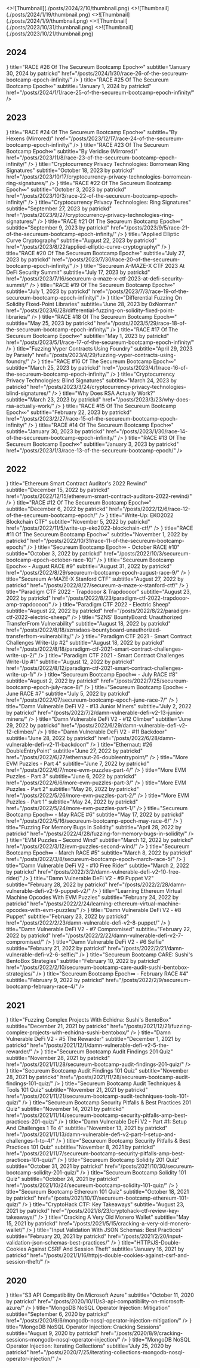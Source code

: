 
<ArticleCards num={3}>
  <ArticleCard image title="Cryptocurrency Privacy Technologies: Sigma Protocol(s)" subtitle="February 10, 2024 by patrickd" href="/posts/2024/2/10/cryptocurrency-privacy-technologies-sigma/">
    <>![Thumbnail](./posts/2024/2/10/thumbnail.png)</>
  </ArticleCard>
  <ArticleCard image title="Ethereum Smart Contract Auditor's 2023 Rewind" subtitle="January 19, 2024 by patrickd" href="/posts/2024/1/19/ethereum-smart-contract-auditors-2023-rewind/">
    <>![Thumbnail](./posts/2024/1/19/thumbnail.png)</>
  </ArticleCard>
  <ArticleCard image title="Cryptocurrency Privacy Technologies: Zerocoin" subtitle="January 9, 2024 by patrickd" href="/posts/2024/1/9/cryptocurrency-privacy-technologies-zerocoin/">
    <>![Thumbnail](./posts/2024/1/9/thumbnail.png)</>
  </ArticleCard>
  <ArticleCard image title="Cryptocurrency Privacy Technologies: Confidential Transaction Values" subtitle="November 1, 2023 by patrickd" href="/posts/2023/10/31/cryptocurrency-privacy-technologies-confidential-transaction-values/">
    <>![Thumbnail](./posts/2023/10/31/thumbnail.png)</>
  </ArticleCard>
  <ArticleCard image title="Exploiting EC-Recover For Efficient Borromean Ring Signatures" subtitle="October 21, 2023 by patrickd" href="/posts/2023/10/21/exploiting-ec-recover-for-efficient-borromean-ring-signatures/">
    <>![Thumbnail](./posts/2023/10/21/thumbnail.png)</>
  </ArticleCard>
</ArticleCards>

## 2024

<ArticleCards>
  <ArticleCard
    icon={<NewsletterIcon />}
    title="RACE #26 Of The Secureum Bootcamp Epoch∞"
    subtitle="January 30, 2024 by patrickd"
    href="/posts/2024/1/30/race-26-of-the-secureum-bootcamp-epoch-infinity/"
  />
  <ArticleCard
    icon={<NewsletterIcon />}
    title="RACE #25 Of The Secureum Bootcamp Epoch∞"
    subtitle="January 1, 2024 by patrickd"
    href="/posts/2024/1/1/race-25-of-the-secureum-bootcamp-epoch-infinity/"
  />
</ArticleCards>

## 2023

<ArticleCards>
  <ArticleCard
    icon={<GlobeIcon />}
    title="RACE #24 Of The Secureum Bootcamp Epoch∞"
    subtitle="By Hexens (Mirrored)"
    href="/posts/2023/12/17/race-24-of-the-secureum-bootcamp-epoch-infinity/"
  />
  <ArticleCard
    icon={<GlobeIcon />}
    title="RACE #23 Of The Secureum Bootcamp Epoch∞"
    subtitle="By Veridise (Mirrored)"
    href="/posts/2023/11/8/race-23-of-the-secureum-bootcamp-epoch-infinity/"
  />
  <ArticleCard
    icon={<NewsletterIcon />}
    title="Cryptocurrency Privacy Technologies: Borromean Ring Signatures"
    subtitle="October 18, 2023 by patrickd"
    href="/posts/2023/10/17/cryptocurrency-privacy-technologies-borromean-ring-signatures/"
  />
  <ArticleCard
    icon={<NewsletterIcon />}
    title="RACE #22 Of The Secureum Bootcamp Epoch∞"
    subtitle="October 3, 2023 by patrickd"
    href="/posts/2023/10/3/race-22-of-the-secureum-bootcamp-epoch-infinity/"
  />
  <ArticleCard
    icon={<NewsletterIcon />}
    title="Cryptocurrency Privacy Technologies: Ring Signatures"
    subtitle="September 27, 2023 by patrickd"
    href="/posts/2023/9/27/cryptocurrency-privacy-technologies-ring-signatures/"
  />
  <ArticleCard
    icon={<NewsletterIcon />}
    title="RACE #21 Of The Secureum Bootcamp Epoch∞"
    subtitle="September 9, 2023 by patrickd"
    href="/posts/2023/9/5/race-21-of-the-secureum-bootcamp-epoch-infinity/"
  />
  <ArticleCard
    icon={<NewsletterIcon />}
    title="Applied Elliptic Curve Cryptography"
    subtitle="August 22, 2023 by patrickd"
    href="/posts/2023/8/22/applied-elliptic-curve-cryptography/"
  />
  <ArticleCard
    icon={<NewsletterIcon />}
    title="RACE #20 Of The Secureum Bootcamp Epoch∞"
    subtitle="July 27, 2023 by patrickd"
    href="/posts/2023/7/30/race-20-of-the-secureum-bootcamp-epoch-infinity/"
  />
  <ArticleCard
    icon={<NewsletterIcon />}
    title="Secureum A-MAZE-X CTF 2023 At DeFi Security Summit"
    subtitle="July 17, 2023 by patrickd"
    href="/posts/2023/7/16/secureum-a-maze-x-ctf-2023-at-defi-security-summit/"
  />
  <ArticleCard
    icon={<NewsletterIcon />}
    title="RACE #19 Of The Secureum Bootcamp Epoch∞"
    subtitle="July 1, 2023 by patrickd"
    href="/posts/2023/7/3/race-19-of-the-secureum-bootcamp-epoch-infinity/"
  />
  <ArticleCard
    icon={<NewsletterIcon />}
    title="Differential Fuzzing On Solidity Fixed-Point Libraries"
    subtitle="June 28, 2023 by 0xNorman"
    href="/posts/2023/6/28/differential-fuzzing-on-solidity-fixed-point-libraries/"
  />
  <ArticleCard
    icon={<NewsletterIcon />}
    title="RACE #18 Of The Secureum Bootcamp Epoch∞"
    subtitle="May 25, 2023 by patrickd"
    href="/posts/2023/5/29/race-18-of-the-secureum-bootcamp-epoch-infinity/"
  />
  <ArticleCard
    icon={<NewsletterIcon />}
    title="RACE #17 Of The Secureum Bootcamp Epoch∞"
    subtitle="May 1, 2023 by patrickd"
    href="/posts/2023/5/1/race-17-of-the-secureum-bootcamp-epoch-infinity/"
  />
  <ArticleCard
    icon={<NewsletterIcon />}
    title="Fuzzing Vyper Contracts Using Foundry"
    subtitle="April 29, 2023 by Parsely"
    href="/posts/2023/4/29/fuzzing-vyper-contracts-using-foundry/"
  />
  <ArticleCard
    icon={<NewsletterIcon />}
    title="RACE #16 Of The Secureum Bootcamp Epoch∞"
    subtitle="March 25, 2023 by patrickd"
    href="/posts/2023/4/1/race-16-of-the-secureum-bootcamp-epoch-infinity/"
  />
  <ArticleCard
    icon={<NewsletterIcon />}
    title="Cryptocurrency Privacy Technologies: Blind Signatures"
    subtitle="March 24, 2023 by patrickd"
    href="/posts/2023/3/24/cryptocurrency-privacy-technologies-blind-signatures/"
  />
  <ArticleCard
    icon={<NewsletterIcon />}
    title="Why Does RSA Actually Work?"
    subtitle="March 23, 2023 by patrickd"
    href="/posts/2023/3/23/why-does-rsa-actually-work/"
  />
  <ArticleCard
    icon={<NewsletterIcon />}
    title="RACE #15 Of The Secureum Bootcamp Epoch∞"
    subtitle="February 22, 2023 by patrickd"
    href="/posts/2023/2/27/race-15-of-the-secureum-bootcamp-epoch-infinity/"
  />
  <ArticleCard
    icon={<NewsletterIcon />}
    title="RACE #14 Of The Secureum Bootcamp Epoch∞"
    subtitle="January 30, 2023 by patrickd"
    href="/posts/2023/1/30/race-14-of-the-secureum-bootcamp-epoch-infinity/"
  />
  <ArticleCard
    icon={<NewsletterIcon />}
    title="RACE #13 Of The Secureum Bootcamp Epoch∞"
    subtitle="January 3, 2023 by patrickd"
    href="/posts/2023/1/3/race-13-of-the-secureum-bootcamp-epoch/"
  />
</ArticleCards>

## 2022

<ArticleCards>
  <ArticleCard
    icon={<NewsletterIcon />}
    title="Ethereum Smart Contract Auditor's 2022 Rewind"
    subtitle="December 15, 2022 by patrickd"
    href="/posts/2022/12/15/ethereum-smart-contract-auditors-2022-rewind/"
  />
  <ArticleCard
    icon={<NewsletterIcon />}
    title="RACE #12 Of The Secureum Bootcamp Epoch∞"
    subtitle="December 6, 2022 by patrickd"
    href="/posts/2022/12/6/race-12-of-the-secureum-bootcamp-epoch/"
  />
  <ArticleCard
    icon={<NewsletterIcon />}
    title="Write-Up: EKO2022 Blockchain CTF"
    subtitle="November 5, 2022 by patrickd"
    href="/posts/2022/11/5/write-up-eko2022-blockchain-ctf/"
  />
  <ArticleCard
    icon={<NewsletterIcon />}
    title="RACE #11 Of The Secureum Bootcamp Epoch∞"
    subtitle="November 1, 2022 by patrickd"
    href="/posts/2022/10/31/race-11-of-the-secureum-bootcamp-epoch/"
  />
  <ArticleCard
    icon={<NewsletterIcon />}
    title="Secureum Bootcamp Epoch∞ - October RACE #10"
    subtitle="October 3, 2022 by patrickd"
    href="/posts/2022/10/3/secureum-bootcamp-epoch-october-race-10/"
  />
  <ArticleCard
    icon={<NewsletterIcon />}
    title="Secureum Bootcamp Epoch∞ - August RACE #9"
    subtitle="August 31, 2022 by patrickd"
    href="/posts/2022/8/29/secureum-bootcamp-epoch-august-race-9/"
  />
  <ArticleCard
    icon={<NewsletterIcon />}
    title="Secureum A-MAZE-X Stanford CTF"
    subtitle="August 27, 2022 by patrickd"
    href="/posts/2022/8/27/secureum-a-maze-x-stanford-ctf/"
  />
  <ArticleCard
    icon={<NewsletterIcon />}
    title="Paradigm CTF 2022 - Trapdooor & Trapdoooor"
    subtitle="August 23, 2022 by patrickd"
    href="/posts/2022/8/23/paradigm-ctf-2022-trapdooor-amp-trapdoooor/"
  />
  <ArticleCard
    icon={<NewsletterIcon />}
    title="Paradigm CTF 2022 - Electric Sheep"
    subtitle="August 22, 2022 by patrickd"
    href="/posts/2022/8/22/paradigm-ctf-2022-electric-sheep/"
  />
  <ArticleCard
    icon={<NewsletterIcon />}
    title="SZNS’ BountyBoard: Unauthorized TransferFrom Vulnerability"
    subtitle="August 18, 2022 by patrickd"
    href="/posts/2022/8/18/sznsdaos-bountyboard-unauthorized-transferfrom-vulnerability/"
  />
  <ArticleCard
    icon={<NewsletterIcon />}
    title="Paradigm CTF 2021 - Smart Contract Challenges Write-Up #2"
    subtitle="August 18, 2022 by patrickd"
    href="/posts/2022/8/18/paradigm-ctf-2021-smart-contract-challenges-write-up-2/"
  />
  <ArticleCard
    icon={<NewsletterIcon />}
    title="Paradigm CTF 2021 - Smart Contract Challenges Write-Up #1"
    subtitle="August 12, 2022 by patrickd"
    href="/posts/2022/8/12/paradigm-ctf-2021-smart-contract-challenges-write-up-1/"
  />
  <ArticleCard
    icon={<NewsletterIcon />}
    title="Secureum Bootcamp Epoch∞ - July RACE #8"
    subtitle="August 2, 2022 by patrickd"
    href="/posts/2022/7/25/secureum-bootcamp-epoch-july-race-8/"
  />
  <ArticleCard
    icon={<NewsletterIcon />}
    title="Secureum Bootcamp Epoch∞ - June RACE #7"
    subtitle="July 5, 2022 by patrickd"
    href="/posts/2022/07/secureum-bootcamp-epoch-june-race-7/"
  />
  <ArticleCard
    icon={<NewsletterIcon />}
    title="Damn Vulnerable DeFi V2 - #13 Junior Miners"
    subtitle="July 2, 2022 by patrickd"
    href="/posts/2022/7/2/damn-vulnerable-defi-v2-13-junior-miners/"
  />
  <ArticleCard
    icon={<NewsletterIcon />}
    title="Damn Vulnerable DeFi V2 - #12 Climber"
    subtitle="June 29, 2022 by patrickd"
    href="/posts/2022/6/29/damn-vulnerable-defi-v2-12-climber/"
  />
  <ArticleCard
    icon={<NewsletterIcon />}
    title="Damn Vulnerable DeFi V2 - #11 Backdoor"
    subtitle="June 28, 2022 by patrickd"
    href="/posts/2022/6/28/damn-vulnerable-defi-v2-11-backdoor/"
  />
  <ArticleCard
    icon={<NewsletterIcon />}
    title="Ethernaut: #26 DoubleEntryPoint"
    subtitle="June 27, 2022 by patrickd"
    href="/posts/2022/6/27/ethernaut-26-doubleentrypoint/"
  />
  <ArticleCard
    icon={<NewsletterIcon />}
    title="More EVM Puzzles - Part 4"
    subtitle="June 7, 2022 by patrickd"
    href="/posts/2022/6/7/more-evm-puzzles-part-4/"
  />
  <ArticleCard
    icon={<NewsletterIcon />}
    title="More EVM Puzzles - Part 3"
    subtitle="June 6, 2022 by patrickd"
    href="/posts/2022/6/6/more-evm-puzzles-part-3/"
  />
  <ArticleCard
    icon={<NewsletterIcon />}
    title="More EVM Puzzles - Part 2"
    subtitle="May 26, 2022 by patrickd"
    href="/posts/2022/5/26/more-evm-puzzles-part-2/"
  />
  <ArticleCard
    icon={<NewsletterIcon />}
    title="More EVM Puzzles - Part 1"
    subtitle="May 24, 2022 by patrickd"
    href="/posts/2022/5/24/more-evm-puzzles-part-1/"
  />
  <ArticleCard
    icon={<NewsletterIcon />}
    title="Secureum Bootcamp Epoch∞ - May RACE #6"
    subtitle="May 17, 2022 by patrickd"
    href="/posts/2022/5/16/secureum-bootcamp-epoch-may-race-6/"
  />
  <ArticleCard
    icon={<NewsletterIcon />}
    title="Fuzzing For Memory Bugs In Solidity"
    subtitle="April 28, 2022 by patrickd"
    href="/posts/2022/4/28/fuzzing-for-memory-bugs-in-solidity/"
  />
  <ArticleCard
    icon={<NewsletterIcon />}
    title="EVM Puzzles – Second Wind"
    subtitle="March 12, 2022 by patrickd"
    href="/posts/2022/3/12/evm-puzzles-second-wind/"
  />
  <ArticleCard
    icon={<NewsletterIcon />}
    title="Secureum Bootcamp Epoch∞ - March RACE #5"
    subtitle="March 8, 2022 by patrickd"
    href="/posts/2022/3/8/secureum-bootcamp-epoch-march-race-5/"
  />
  <ArticleCard
    icon={<NewsletterIcon />}
    title="Damn Vulnerable DeFi V2 - #10 Free Rider"
    subtitle="March 2, 2022 by patrickd"
    href="/posts/2022/3/2/damn-vulnerable-defi-v2-10-free-rider/"
  />
  <ArticleCard
    icon={<NewsletterIcon />}
    title="Damn Vulnerable DeFi V2 - #9 Puppet V2"
    subtitle="February 28, 2022 by patrickd"
    href="/posts/2022/2/28/damn-vulnerable-defi-v2-9-puppet-v2/"
  />
  <ArticleCard
    icon={<NewsletterIcon />}
    title="Learning Ethereum Virtual Machine Opcodes With EVM Puzzles"
    subtitle="February 24, 2022 by patrickd"
    href="/posts/2022/2/24/learning-ethereum-virtual-machine-opcodes-with-evm-puzzles/"
  />
  <ArticleCard
    icon={<NewsletterIcon />}
    title="Damn Vulnerable DeFi V2 - #8 Puppet"
    subtitle="February 23, 2022 by patrickd"
    href="/posts/2022/2/23/damn-vulnerable-defi-v2-8-puppet/"
  />
  <ArticleCard
    icon={<NewsletterIcon />}
    title="Damn Vulnerable DeFi V2 - #7 Compromised"
    subtitle="February 22, 2022 by patrickd"
    href="/posts/2022/2/22/damn-vulnerable-defi-v2-7-compromised/"
  />
  <ArticleCard
    icon={<NewsletterIcon />}
    title="Damn Vulnerable DeFi V2 - #6 Selfie"
    subtitle="February 21, 2022 by patrickd"
    href="/posts/2022/2/21/damn-vulnerable-defi-v2-6-selfie/"
  />
  <ArticleCard
    icon={<NewsletterIcon />}
    title="Secureum Bootcamp CARE: Sushi's BentoBox Strategies"
    subtitle="February 10, 2022 by patrickd"
    href="/posts/2022/2/10/secureum-bootcamp-care-audit-sushi-bentobox-strategies/"
  />
  <ArticleCard
    icon={<NewsletterIcon />}
    title="Secureum Bootcamp Epoch∞ - February RACE #4"
    subtitle="February 9, 2022 by patrickd"
    href="/posts/2022/2/9/secureum-bootcamp-february-race-4/"
  />
</ArticleCards>

## 2021

<ArticleCards>
  <ArticleCard
    icon={<NewsletterIcon />}
    title="Fuzzing Complex Projects With Echidna: Sushi's BentoBox"
    subtitle="December 21, 2021 by patrickd"
    href="/posts/2021/12/21/fuzzing-complex-projects-with-echidna-sushi-bentobox/"
  />
  <ArticleCard
    icon={<NewsletterIcon />}
    title="Damn Vulnerable DeFi V2 - #5 The Rewarder"
    subtitle="December 1, 2021 by patrickd"
    href="/posts/2021/12/1/damn-vulnerable-defi-v2-5-the-rewarder/"
  />
  <ArticleCard
    icon={<NewsletterIcon />}
    title="Secureum Bootcamp Audit Findings 201 Quiz"
    subtitle="November 28, 2021 by patrickd"
    href="/posts/2021/11/28/secureum-bootcamp-audit-findings-201-quiz/"
  />
  <ArticleCard
    icon={<NewsletterIcon />}
    title="Secureum Bootcamp Audit Findings 101 Quiz"
    subtitle="November 28, 2021 by patrickd"
    href="/posts/2021/11/28/secureum-bootcamp-audit-findings-101-quiz/"
  />
  <ArticleCard
    icon={<NewsletterIcon />}
    title="Secureum Bootcamp Audit Techniques & Tools 101 Quiz"
    subtitle="November 21, 2021 by patrickd"
    href="/posts/2021/11/21/secureum-bootcamp-audit-techniques-tools-101-quiz/"
  />
  <ArticleCard
    icon={<NewsletterIcon />}
    title="Secureum Bootcamp Security Pitfalls & Best Practices 201 Quiz"
    subtitle="November 14, 2021 by patrickd"
    href="/posts/2021/11/14/secureum-bootcamp-security-pitfalls-amp-best-practices-201-quiz/"
  />
  <ArticleCard
    icon={<NewsletterIcon />}
    title="Damn Vulnerable DeFi V2 - Part #1: Setup And Challenges 1 To 4"
    subtitle="November 13, 2021 by patrickd"
    href="/posts/2021/11/13/damn-vulnerable-defi-v2-part-1-setup-and-challenges-1-to-4/"
  />
  <ArticleCard
    icon={<NewsletterIcon />}
    title="Secureum Bootcamp Security Pitfalls & Best Practices 101 Quiz"
    subtitle="November 8, 2021 by patrickd"
    href="/posts/2021/11/7/secureum-bootcamp-security-pitfalls-amp-best-practices-101-quiz/"
  />
  <ArticleCard
    icon={<NewsletterIcon />}
    title="Secureum Bootcamp Solidity 201 Quiz"
    subtitle="October 31, 2021 by patrickd"
    href="/posts/2021/10/30/secureum-bootcamp-solidity-201-quiz/"
  />
  <ArticleCard
    icon={<NewsletterIcon />}
    title="Secureum Bootcamp Solidity 101 Quiz"
    subtitle="October 24, 2021 by patrickd"
    href="/posts/2021/10/24/secureum-bootcamp-solidity-101-quiz/"
  />
  <ArticleCard
    icon={<NewsletterIcon />}
    title="Secureum Bootcamp Ethereum 101 Quiz"
    subtitle="October 18, 2021 by patrickd"
    href="/posts/2021/10/17/secureum-bootcamp-ethereum-101-quiz/"
  />
  <ArticleCard
    icon={<NewsletterIcon />}
    title="CryptoHack CTF: Key Takeaways"
    subtitle="August 23, 2021 by patrickd"
    href="/posts/2021/8/23/cryptohack-ctf-review-key-takeaways/"
  />
  <ArticleCard
    icon={<NewsletterIcon />}
    title="Cracking A Very Old Monero Wallet"
    subtitle="May 15, 2021 by patrickd"
    href="/posts/2021/5/15/cracking-a-very-old-monero-wallet/"
  />
  <ArticleCard
    icon={<NewsletterIcon />}
    title="Input Validation With JSON Schemas: Best Practices"
    subtitle="February 20, 2021 by patrickd"
    href="/posts/2021/2/20/input-validation-json-schemas-best-practices/"
  />
  <ArticleCard
    icon={<NewsletterIcon />}
    title="HTTP/JS-Double-Cookies Against CSRF And Session Theft"
    subtitle="January 16, 2021 by patrickd"
    href="/posts/2021/1/16/httpjs-double-cookies-against-csrf-and-session-theft/"
  />
</ArticleCards>

## 2020

<ArticleCards>
  <ArticleCard
    icon={<NewsletterIcon />}
    title="S3 API Compatibility On Microsoft Azure"
    subtitle="October 11, 2020 by patrickd"
    href="/posts/2020/10/11/s3-api-compatibility-on-microsoft-azure/"
  />
  <ArticleCard
    icon={<NewsletterIcon />}
    title="MongoDB NoSQL Operator Injection: Mitigation"
    subtitle="September 6, 2020 by patrickd"
    href="/posts/2020/9/6/mongodb-nosql-operator-injection-mitigation/"
  />
  <ArticleCard
    icon={<NewsletterIcon />}
    title="MongoDB NoSQL Operator Injection: Cracking Sessions"
    subtitle="August 9, 2020 by patrickd"
    href="/posts/2020/8/9/cracking-sessions-mongodb-nosql-operator-injection/"
  />
  <ArticleCard
    icon={<NewsletterIcon />}
    title="MongoDB NoSQL Operator Injection: Iterating Collections"
    subtitle="July 25, 2020 by patrickd"
    href="/posts/2020/7/25/iterating-collections-mongodb-nosql-operator-injection/"
  />
</ArticleCards>
